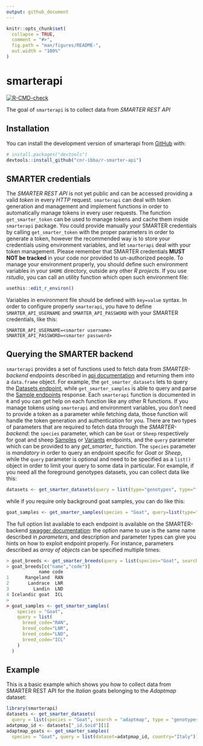 ```yaml
---
output: github_document
---
```


<!-- README.md is generated from README.Rmd. Please edit that file -->

```r
knitr::opts_chunk$set(
  collapse = TRUE,
  comment = "#>",
  fig.path = "man/figures/README-",
  out.width = "100%"
)
```

# smarterapi

<!-- badges: start -->
[![R-CMD-check](https://github.com/cnr-ibba/r-smarter-api/actions/workflows/R-CMD-check.yaml/badge.svg)](https://github.com/cnr-ibba/r-smarter-api/actions/workflows/R-CMD-check.yaml)
<!-- badges: end -->

The goal of `smarterapi` is to collect data from *SMARTER REST API*

## Installation

You can install the development version of smarterapi from [GitHub](https://github.com/) with:

```r
# install.packages("devtools")
devtools::install_github("cnr-ibba/r-smarter-api")
```

## SMARTER credentials

The *SMARTER REST API* is not yet public and can be accessed providing a valid
*token* in every *HTTP* request. `smarterapi` can deal with token generation and
management and implement functions in order to automatically manage tokens in 
every user requests. The function `get_smarter_token` can be used to manage tokens
and cache them inside `smarterapi` package. You could provide manually your 
SMARTER credentials by calling `get_smarter_token` with the proper parameters
in order to generate a token, however the recommended way is to store your
credentials using environment variables, and let `smarterapi` deal with 
your token management. Please remember that SMARTER credentials **MUST NOT be
tracked** in your code nor provided to un-authorized people. To manage your
environment properly, you should define such environment variables in your `$HOME`
directory, outside any other *R projects*. If you use *rstudio*, you can call
an utility function which open such environment file:

```r
usethis::edit_r_environ()
```

Variables in environment file should be defined with `key=value` syntax. In order
to configure properly `smarterapi`, you have to define `SMARTER_API_USERNAME` and 
`SMARTER_API_PASSWORD` with your SMARTER credentials, like this:

```text
SMARTER_API_USERNAME=<smarter username>
SMARTER_API_PASSWORD=<smarter password>
```

## Querying the SMARTER backend

`smarterapi` provides a set of functions used to fetch data from *SMARTER-backend*
endpoints described in [api documentation](https://webserver.ibba.cnr.it/smarter-api/docs/)
and returning them into a `data.frame` object. For example, the `get_smarter_datasets` 
lets to query the [Datasets endpoint](https://webserver.ibba.cnr.it/smarter-api/docs/#/Datasets/get_datasets),
while `get_smarter_samples` is able to query and parse the 
[Sample endpoints](https://webserver.ibba.cnr.it/smarter-api/docs/#/Samples)
response. Each `smarterapi` function is documented in `R` and you can get help on
each function like any other R functions. If you manage tokens using `smarterapi`
and environment variables, you don't need to provide a token as a parameter while
fetching data, those function will handle the token generation and authentication 
for you. There are two types of parameters that are required to fetch data through
the *SMARTER-backend*: the `species` parameter, which can be `Goat` or `Sheep` respectively
for goat and sheep [Samples](https://webserver.ibba.cnr.it/smarter-api/docs/#/Samples)
or [Variants](https://webserver.ibba.cnr.it/smarter-api/docs/#/Variants) endpoints,
and the `query` parameter which can be provided to any *get_smarter_* function.
The `species` parameter is *mandatory* in order to query an endpoint specific for
*Goat* or *Sheep*, while the `query` parameter is optional and need to be specified
as a `list()` object in order to limit your query to some data in particular. 
For example, if you need all the foreground genotypes datasets, you can collect
data like this:

```r
datasets <- get_smarter_datasets(query = list(type="genotypes", type="foreground"))
```

while if you require only background goat samples, you can do like this:

```r
goat_samples <- get_smarter_samples(species = "Goat", query=list(type="background"))
```

The full option list available to each endpoint is available on the SMARTER-backend
[swagger documentation](https://webserver.ibba.cnr.it/smarter-api/docs/): the option
name to use is the same name described in *parameters*, and description and parameter
types can give you hints on how to exploit endpoint properly. For instance, parameters
described as *array of objects* can be specified multiple times:

```r
> goat_breeds <- get_smarter_breeds(query = list(species="Goat", search="land"))
> goat_breeds[c("name","code")]
            name code
1      Rangeland  RAN
2       Landrace  LNR
3         Landin  LND
4 Icelandic goat  ICL
>
> goat_samples <- get_smarter_samples(
    species = "Goat", 
    query = list(
      breed_code="RAN", 
      breed_code="LNR", 
      breed_code="LND", 
      breed_code="ICL"
    )
  )
```

## Example

This is a basic example which shows you how to collect data from SMARTER REST API
for the *Italian* goats belonging to the *Adaptmap* dataset:

```r
library(smarterapi)
datasets <- get_smarter_datasets(
  query = list(species = "Goat", search = "adaptmap", type = "genotypes", type="background"))
adatpmap_id <- datasets["_id.$oid"][1]
adaptmap_goats <- get_smarter_samples(
  species = "Goat", query = list(dataset=adatpmap_id, country="Italy"))
```
